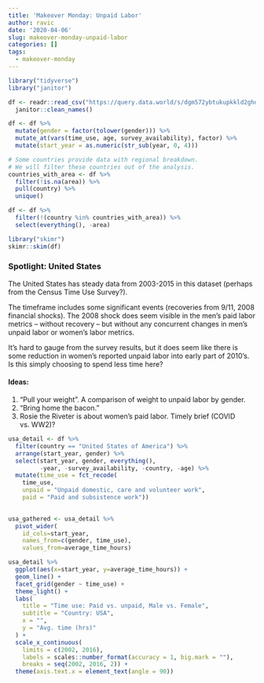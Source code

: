 ```yaml
---
title: 'Makeover Monday: Unpaid Labor'
author: ravic
date: '2020-04-06'
slug: makeover-monday-unpaid-labor
categories: []
tags:
  - makeover-monday
---
```


```r
library("tidyverse")
library("janitor")
```


```r
df <- readr::read_csv("https://query.data.world/s/dgm572ybtukupkkld2ghdr4h2qvm6r") %>%
  janitor::clean_names()

```

```r
df <- df %>% 
  mutate(gender = factor(tolower(gender))) %>%
  mutate_at(vars(time_use, age, survey_availability), factor) %>%
  mutate(start_year = as.numeric(str_sub(year, 0, 4)))

# Some countries provide data with regional breakdown.
# We will filter these countries out of the analysis.
countries_with_area <- df %>%
  filter(!is.na(area)) %>%
  pull(country) %>%
  unique()

df <- df %>%
  filter(!(country %in% countries_with_area)) %>%
  select(everything(), -area)

```

```r
library("skimr")
skimr::skim(df)
```

### Spotlight: United States
The United States has steady data from 2003-2015 in this dataset (perhaps
from the Census Time Use Survey?). 

The timeframe includes some significant events (recoveries from 9/11, 2008 
financial shocks). The 2008 shock does seem visible in the men's paid labor
metrics -- without recovery -- but without any concurrent changes in men's
unpaid labor or women's labor metrics.

It's hard to gauge from the survey results, but it does seem like there is
some reduction in women's reported unpaid labor into early part of 2010's.
Is this simply choosing to spend less time here?

#### Ideas:
1.  "Pull your weight". A comparison of weight to unpaid labor by gender.
2.  "Bring home the bacon." 
3.  Rosie the Riveter is about women's paid labor. Timely brief (COVID vs. WW2)?

```r
usa_detail <- df %>% 
  filter(country == "United States of America") %>% 
  arrange(start_year, gender) %>%
  select(start_year, gender, everything(), 
         -year, -survey_availability, -country, -age) %>% 
  mutate(time_use = fct_recode(
    time_use,
    unpaid = "Unpaid domestic, care and volunteer work",
    paid = "Paid and subsistence work"))

  
usa_gathered <- usa_detail %>% 
  pivot_wider(
    id_cols=start_year, 
    names_from=c(gender, time_use), 
    values_from=average_time_hours)

usa_detail %>%
  ggplot(aes(x=start_year, y=average_time_hours)) + 
  geom_line() +
  facet_grid(gender ~ time_use) + 
  theme_light() +
  labs(
    title = "Time use: Paid vs. unpaid, Male vs. Female",
    subtitle = "Country: USA",
    x = "",
    y = "Avg. time (hrs)"
  ) +
  scale_x_continuous(
    limits = c(2002, 2016),
    labels = scales::number_format(accuracy = 1, big.mark = ""),
    breaks = seq(2002, 2016, 2)) + 
  theme(axis.text.x = element_text(angle = 90))
```

